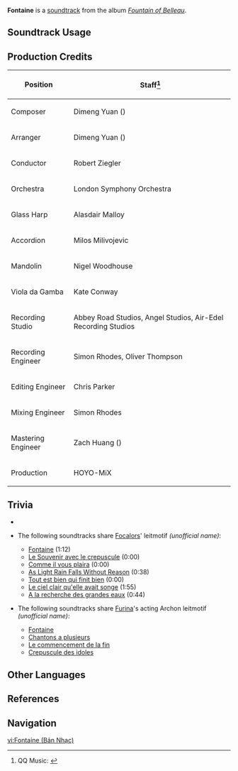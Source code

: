 {{About|the soundtrack|the nation|Fontaine}}
{{Soundtrack Infobox
|title          = Fontaine
|image          = Fountain of Belleau.png
|album          = Fountain of Belleau
|disc           = 1
|number         = 01
|featured       =
|featured2      =
|featured3      =
|featured_disc  =
|featured_disc2 =
|featured_disc3 =
|youtube_id     = tiulg9ySfR8
|spotify_id     = 7gEpP0zIY3lVwTl7I5GZmH
|previous       = 
|next           = Le Souvenir avec le crepuscule
}}
'''Fontaine''' is a [[soundtrack]] from the album ''[[Fountain of Belleau]]''.

==Soundtrack Usage==
{{Soundtrack Usage|mediaoriginal=1}}

==Production Credits==
{| class="wikitable"
! Position
! Staff<ref>QQ Music: [https://y.qq.com/n/ryqq/songDetail/002Sdw5K30mkvV {{zh|枫丹 Fontaine}}]</ref>
|-
! Composer
| Dimeng Yuan ({{zh|苑迪萌}})
|-
! Arranger
| Dimeng Yuan ({{zh|苑迪萌}})
|-
! Conductor
| Robert Ziegler
|-
! Orchestra
| London Symphony Orchestra
|-
! Glass Harp
| Alasdair Malloy
|-
! Accordion
| Milos Milivojevic
|-
! Mandolin
| Nigel Woodhouse
|-
! Viola da Gamba
| Kate Conway
|-
! Recording Studio
| Abbey Road Studios, Angel Studios, Air-Edel Recording Studios
|-
! Recording Engineer
| Simon Rhodes, Oliver Thompson
|-
! Editing Engineer
| Chris Parker
|-
! Mixing Engineer
| Simon Rhodes
|-
! Mastering Engineer
| Zach Huang ({{zh|黄巍}})
|-
! Production
| HOYO-MiX
|}

==Trivia==
* {{Transclude|The Final Feast|FontaineProphecyLeitmotif|section=1}}
* <section begin="FocalorsLeitmotif" />The following soundtracks share [[Focalors]]' leitmotif ''(unofficial name)'':
** [[Fontaine (Soundtrack)|Fontaine]] (1:12)
** [[Le Souvenir avec le crepuscule]] (0:00)
** [[Comme il vous plaira]] (0:00)
** [[As Light Rain Falls Without Reason (Soundtrack)|As Light Rain Falls Without Reason]] (0:38)
** [[Tout est bien qui finit bien]] (0:00)
** [[Le ciel clair qu'elle avait songe]] (1:55)
** [[A la recherche des grandes eaux]] (0:44)<section end="FocalorsLeitmotif" />
* <section begin="FurinaActLeitmotif" />The following soundtracks share [[Furina]]'s acting Archon leitmotif ''(unofficial name)'':
** [[Fontaine (Soundtrack)|Fontaine]]
** [[Chantons a plusieurs]]
** [[Le commencement de la fin]]
** [[Crepuscule des idoles]]<section end="FurinaActLeitmotif" />

==Other Languages==
{{Other Languages
|en        = Fontaine
|en_lang   = fr
|en_tl     = Fountain
|zhs       = 枫丹
|zhs_rm    = Fēngdān
|zht       = 楓丹
|zht_rm    = Fēngdān
|ja        = フォンテーヌ
|ja_rm     = Fonteenu
|ko        = 폰타인
|ko_rm     = Ponta'in
}}

==References==
{{Reflist}}

==Navigation==
{{Soundtrack Navbox|Fountain of Belleau}}

[[vi:Fontaine (Bản Nhạc)]]